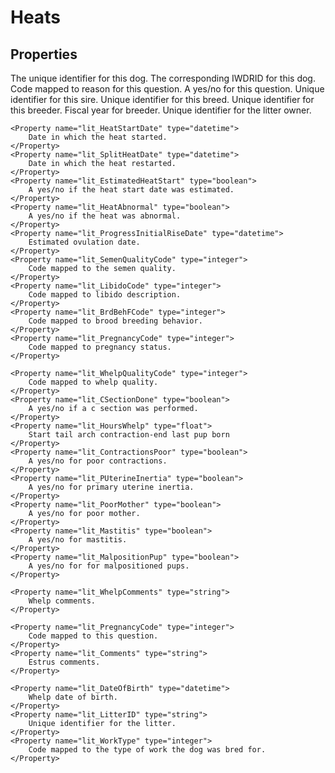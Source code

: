 
# Heats

## Properties

<Properties>
    <Property name="local_dog_id" type="integer" required>
        The unique identifier for this dog.
    </Property>
    <Property name="lit_DamID" type="integer" required>
        The corresponding IWDRID for this dog.
    </Property>
    <Property name="lit_DecideCode" type="integer">
        Code mapped to reason for this question.
    </Property>
    <Property name="lit_MultiSire" type="boolean">
        A yes/no for this question.
    </Property>
    <Property name="lit_SireID" type="integer">
        Unique identifier for this sire.
    </Property>
    <Property name="lit_BreedCode" type="integer">
        Unique identifier for this breed.
    </Property>
    <Property name="lit_BreederID" type="integer">
        Unique identifier for this breeder.
    </Property>
    <Property name="lit_FYBreeder" type="integer">
        Fiscal year for breeder.
    </Property>
    <Property name="lit_LitterOwnerID" type="integer">
        Unique identifier for the litter owner.
    </Property>

    <Property name="lit_HeatStartDate" type="datetime">
        Date in which the heat started.
    </Property>
    <Property name="lit_SplitHeatDate" type="datetime">
        Date in which the heat restarted.
    </Property>
    <Property name="lit_EstimatedHeatStart" type="boolean">
        A yes/no if the heat start date was estimated.
    </Property>
    <Property name="lit_HeatAbnormal" type="boolean">
        A yes/no if the heat was abnormal.
    </Property>
    <Property name="lit_ProgressInitialRiseDate" type="datetime">
        Estimated ovulation date.
    </Property>
    <Property name="lit_SemenQualityCode" type="integer">
        Code mapped to the semen quality.
    </Property>
    <Property name="lit_LibidoCode" type="integer">
        Code mapped to libido description.
    </Property>
    <Property name="lit_BrdBehFCode" type="integer">
        Code mapped to brood breeding behavior.
    </Property>
    <Property name="lit_PregnancyCode" type="integer">
        Code mapped to pregnancy status.
    </Property>

    <Property name="lit_WhelpQualityCode" type="integer">
        Code mapped to whelp quality.
    </Property>
    <Property name="lit_CSectionDone" type="boolean">
        A yes/no if a c section was performed.
    </Property>
    <Property name="lit_HoursWhelp" type="float">
        Start tail arch contraction-end last pup born
    </Property>
    <Property name="lit_ContractionsPoor" type="boolean">
        A yes/no for poor contractions.
    </Property>
    <Property name="lit_PUterineInertia" type="boolean">
        A yes/no for primary uterine inertia.
    </Property>
    <Property name="lit_PoorMother" type="boolean">
        A yes/no for poor mother.
    </Property>
    <Property name="lit_Mastitis" type="boolean">
        A yes/no for mastitis.
    </Property>
    <Property name="lit_MalpositionPup" type="boolean">
        A yes/no for for malpositioned pups.
    </Property>

    <Property name="lit_WhelpComments" type="string">
        Whelp comments.
    </Property>

    <Property name="lit_PregnancyCode" type="integer">
        Code mapped to this question.
    </Property>
    <Property name="lit_Comments" type="string">
        Estrus comments.
    </Property>

    <Property name="lit_DateOfBirth" type="datetime">
        Whelp date of birth.
    </Property>
    <Property name="lit_LitterID" type="string">
        Unique identifier for the litter.
    </Property>
    <Property name="lit_WorkType" type="integer">
        Code mapped to the type of work the dog was bred for.
    </Property>
</Properties>